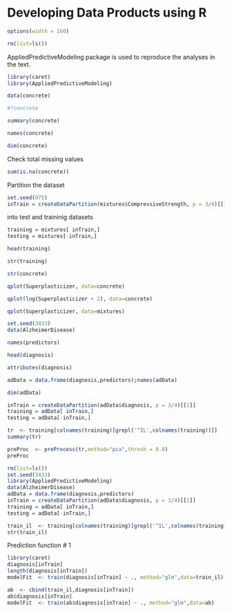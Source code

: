 Developing Data Products using R
========================================================

```r
options(width = 160)
```

```r
rm(list=ls())
```


AppliedPredictiveModeling package is used to reproduce the analyses in the text. 

```r
library(caret)
library(AppliedPredictiveModeling)
```


```r
data(concrete)
```

```r
#?concrete
```

```r
summary(concrete)
```

```r
names(concrete)
```

```r
dim(concrete)
```

Check total missing values 
```r
sum(is.na(concrete))
```


Partition the dataset
```r
set.seed(975)
inTrain = createDataPartition(mixtures$CompressiveStrength, p = 3/4)[[1]]
```

into test and traininig datasets
```r
training = mixtures[ inTrain,]
testing = mixtures[-inTrain,]
```

```r
head(training)
```

```r
str(training)
```


```r
str(concrete)
```

```r
qplot(Superplasticizer, data=concrete)
```

```r
qplot(log(Superplasticizer + 2), data=concrete)
```

```r
qplot(Superplasticizer, data=mixtures)
```


```r
set.seed(3433)
data(AlzheimerDisease)
```

```r
names(predictors)
```

```r
head(diagnosis)
```

```r
attributes(diagnosis)
```

```r
adData = data.frame(diagnosis,predictors);names(adData)
```

```r
dim(adData)
```

```r
inTrain = createDataPartition(adData$diagnosis, p = 3/4)[[1]]
training = adData[ inTrain,]
testing = adData[-inTrain,]
```

```r
tr  <- training[colnames(training)[grepl('^IL',colnames(training))]]
summary(tr)
```

```r
preProc  <- preProcess(tr,method="pca",thresh = 0.8)
preProc
```

```r
rm(list=ls())
set.seed(3433)
library(AppliedPredictiveModeling)
data(AlzheimerDisease)
adData = data.frame(diagnosis,predictors)
inTrain = createDataPartition(adData$diagnosis, p = 3/4)[[1]]
training = adData[ inTrain,]
testing = adData[-inTrain,]
```

```r
train_il  <- training[colnames(training)[grepl('^IL',colnames(training))]]
str(train_il)
```

Prediction function # 1 
```r
library(caret)
diagnosis[inTrain]
length(diagnosis[inTrain])
modelFit  <- train(diagnosis[inTrain] ~ ., method="glm",data=train_il)

ab  <- cbind(train_il,diagnosis[inTrain])
ab$diagnosis[inTrain]
modelFit  <- train(ab$diagnosis[inTrain] ~ ., method="glm",data=ab)
```